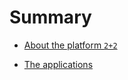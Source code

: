 # Summary

* [About the platform `2+2`](section1/section1.md)

* [The applications](section2/section2.md)
